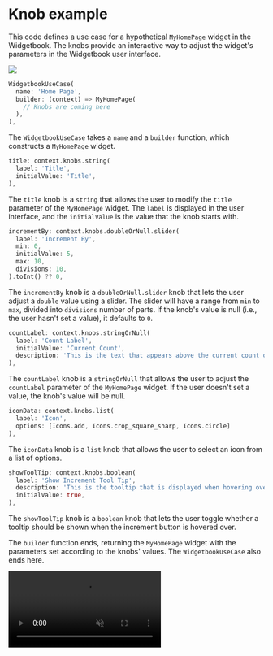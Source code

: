 # Knob example

This code defines a use case for a hypothetical `MyHomePage` widget in the
Widgetbook. The knobs provide an interactive way to adjust the widget's
parameters in the Widgetbook user interface.

<Image src="/assets/knobs/knobs.png" zoom />

```dart
WidgetbookUseCase(
  name: 'Home Page',
  builder: (context) => MyHomePage(
    // Knobs are coming here
  ),
),
```

The `WidgetbookUseCase` takes a `name` and a `builder` function, which
constructs a `MyHomePage` widget.

```dart
title: context.knobs.string(
  label: 'Title',
  initialValue: 'Title',
),
```

The `title` knob is a `string` that allows the user to modify the `title`
parameter of the `MyHomePage` widget. The `label` is displayed in the user
interface, and the `initialValue` is the value that the knob starts with.

```dart
incrementBy: context.knobs.doubleOrNull.slider(
  label: 'Increment By',
  min: 0,
  initialValue: 5,
  max: 10,
  divisions: 10,
).toInt() ?? 0,
```

The `incrementBy` knob is a `doubleOrNull.slider` knob that lets the user adjust
a `double` value using a slider. The slider will have a range from `min` to
`max`, divided into `divisions` number of parts. If the knob's value is null
(i.e., the user hasn't set a value), it defaults to `0`.

```dart
countLabel: context.knobs.stringOrNull(
  label: 'Count Label',
  initialValue: 'Current Count',
  description: 'This is the text that appears above the current count of increments',
),
```

The `countLabel` knob is a `stringOrNull` that allows the user to adjust the
`countLabel` parameter of the `MyHomePage` widget. If the user doesn't set a
value, the knob's value will be null.

```dart
iconData: context.knobs.list(
  label: 'Icon',
  options: [Icons.add, Icons.crop_square_sharp, Icons.circle]
),
```

The `iconData` knob is a `list` knob that allows the user to select an icon from
a list of options.

```dart
showToolTip: context.knobs.boolean(
  label: 'Show Increment Tool Tip',
  description: 'This is the tooltip that is displayed when hovering over the increment button',
  initialValue: true,
),
```

The `showToolTip` knob is a `boolean` knob that lets the user toggle whether a
tooltip should be shown when the increment button is hovered over.

The `builder` function ends, returning the `MyHomePage` widget with the
parameters set according to the knobs' values. The `WidgetbookUseCase` also ends
here.

<Video autoPlay muted src="/assets/knobs/knobs.mp4" type="video/mp4" />

## Putting it all together

```dart
import 'package:flutter/material.dart';
import 'package:widgetbook/widgetbook.dart';

void main() {
  runApp(const KnobsExample());
}

class MyHomePage extends StatefulWidget {
  const MyHomePage({
    Key? key,
    required this.title,
    this.incrementBy = 1,
    this.countLabel,
    this.iconData,
    this.showToolTip = true,
    this.color = Colors.blue
    this.duration = Duration.zero,
    this.dateTime,
  }) : super(key: key);

  final String title;
  final int incrementBy;
  final String? countLabel;
  final IconData? iconData;
  final bool showToolTip;
  final Color color;
  final Duration duration;
  final DateTime? dateTime;

  @override
  State<MyHomePage> createState() => _MyHomePageState();
}

class _MyHomePageState extends State<MyHomePage> {
  int _counter = 0;

  void _incrementCounter() {
    setState(() {
      _counter += widget.incrementBy;
    });
  }

  @override
  Widget build(BuildContext context) {
    return Scaffold(
      appBar: AppBar(
        title: Text(widget.title),
      ),
      body: Center(
        child: Column(
          mainAxisAlignment: MainAxisAlignment.center,
          children: <Widget>[
            Text(
              widget.countLabel ??
                  'You have pushed the button this many times:',
            ),
            Text(
              '$_counter',
              style: Theme.of(context).textTheme.headlineMedium,
            ),
            Text(
              color.value.toRadixString(16),
              style: TextStyle(
                color: color
              )
            ),
            Text(
              '${widget.duration}',
              style: Theme.of(context).textTheme.headlineMedium,
            ),
            Text(
              widget.dateTime?.toSimpleFormat() ?? '-',
              style: Theme.of(context).textTheme.headlineMedium,
            ),
          ],
        ),
      ),
      floatingActionButton: FloatingActionButton(
        onPressed: _incrementCounter,
        tooltip: widget.showToolTip ? 'Increment' : null,
        child: Icon(widget.iconData ?? Icons.add),
      ),
    );
  }
}

class KnobsExample extends StatelessWidget {
  const KnobsExample({Key? key}) : super(key: key);

  @override
  Widget build(BuildContext context) {
    final initialDate = DateTime.now();

    return Widgetbook.material(
      addons: [
        DeviceFrameAddon(
          devices: [
            Devices.ios.iPhoneSE,
            Devices.ios.iPhone13,
          ],
        ),
        TextScaleAddon(
          scales: [1, 2],
        ),
        MaterialThemeAddon(
          themes: [
            WidgetbookTheme(
              data: ThemeData.dark(),
              name: 'dark',
            ),
          ],
        ),
      ],
      directories: [
        WidgetbookCategory(
          name: 'Pages',
          children: [
            WidgetbookComponent(
              name: 'On boarding',
              useCases: [
                WidgetbookUseCase(
                  name: 'Home Page',
                  builder: (context) => MyHomePage(
                    title: context.knobs
                        .string(label: 'Title', initialValue: 'Title'),
                    incrementBy: context.knobs.doubleOrNull
                            .slider(
                              label: 'Increment By',
                              min: 0,
                              initialValue: 5,
                              max: 10,
                              divisions: 10,
                            )
                            ?.toInt() ??
                        0,
                    countLabel: context.knobs.stringOrNull(
                      label: 'Count Label',
                      initialValue: 'Current Count',
                      description:
                          'This is the text that appears above the current count of increments',
                    ),
                    iconData: context.knobs.list(
                      label: 'Icon',
                      options: [
                        Icons.add,
                        Icons.crop_square_sharp,
                        Icons.circle
                      ],
                    ),
                    showToolTip: context.knobs.boolean(
                      label: 'Show Increment Tool Tip',
                      description:
                          'This is the tooltip that is displayed when hovering over the increment button',
                      initialValue: true,
                    ),
                    color: context.knobs.color(
                      label: 'Change text color',
                      initialValue: Colors.blue,
                    ),
                    duration: context.knobs.duration(
                      label: 'Increment duration',
                      initialValue: const Duration(seconds: 5),
                    ),
                    dateTime: context.knobs.dateTimeOrNull(
                        // placing DateTime.now() here will cause the date time and
                        // the text field to be out of sync
                        initialValue: initialDate,
                        label: 'Select Date Time',
                        start: DateTime(initialDate.year - 1),
                        end: DateTime(initialDate.year + 1),
                    ),
                  ),
                ),
              ],
            ),
          ],
        ),
      ],
    );
  }
}
```

You can see an example of this and different knobs available
[here](https://github.com/widgetbook/widgetbook/blob/main/examples/knobs_example/lib/widgetbook.dart).
